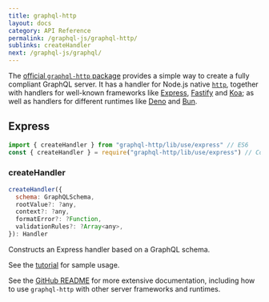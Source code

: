 ```yaml
---
title: graphql-http
layout: docs
category: API Reference
permalink: /graphql-js/graphql-http/
sublinks: createHandler
next: /graphql-js/graphql/
---
```


The [official `graphql-http` package](https://github.com/graphql/graphql-http) provides a simple way to create a fully compliant GraphQL server. It has a handler for Node.js native [`http`](https://nodejs.org/api/http.html), together with handlers for well-known frameworks like [Express](https://expressjs.com/), [Fastify](https://www.fastify.io/) and [Koa](https://koajs.com/); as well as handlers for different runtimes like [Deno](https://deno.land/) and [Bun](https://bun.sh/).

## Express

```js
import { createHandler } from "graphql-http/lib/use/express" // ES6
const { createHandler } = require("graphql-http/lib/use/express") // CommonJS
```

### createHandler

```js
createHandler({
  schema: GraphQLSchema,
  rootValue?: ?any,
  context?: ?any,
  formatError?: ?Function,
  validationRules?: ?Array<any>,
}): Handler
```

Constructs an Express handler based on a GraphQL schema.

See the [tutorial](/graphql-js/running-an-express-graphql-server/) for sample usage.

See the [GitHub README](https://github.com/graphql/graphql-http) for more extensive documentation, including how to use `graphql-http` with other server frameworks and runtimes.
